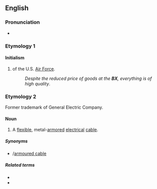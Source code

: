{{also|Bx}}
==English==

===Pronunciation===
* {{rhymes|ěx|lang=en}}

===Etymology 1===

====Initialism====
{{rfc-header|Initialism}}
{{head|en|initialism}}

# {{lb|en|US|military}} {{w|Base Exchange}} of the U.S. [[Air Force]].
#: ''Despite the reduced price of goods at the '''BX''', everything is of high quality''.

===Etymology 2===
Former trademark of General Electric Company.

====Noun====
{{en-noun|?}}

# A [[flexible]], metal-[[armored]] [[electrical]] [[cable]].

=====Synonyms=====
* {{l|en|armored cable}}/[[armoured cable]]

=====Related terms=====
* {{l|en|electrical cable}}
* {{l|en|power cable}}